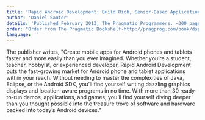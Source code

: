 ```yaml
---
title: 'Rapid Android Development: Build Rich, Sensor-Based Applications with Processing'
author: 'Daniel Sauter'
details: 'Published February 2013, The Pragmatic Programmers. ~300 pages. Paper and eBook.'
order: "Order from The Pragmatic Bookshelf-http://pragprog.com/book/dsproc/rapid-android-development"
language: ''
---
```


The publisher writes, "Create mobile apps for Android phones and tablets faster and more easily than you ever imagined. Whether you’re a student, teacher, hobbyist, or experienced developer, Rapid Android Development puts the fast-growing market for Android phone and tablet applications within your reach. Without needing to master the complexities of Java, Eclipse, or the Android SDK, you’ll find yourself writing dazzling graphics displays and location-aware programs in no time. With more than 30 ready-to-run demos, applications, and games, you’ll find yourself diving deeper than you thought possible into the treasure trove of software and hardware packed into today’s Android devices."